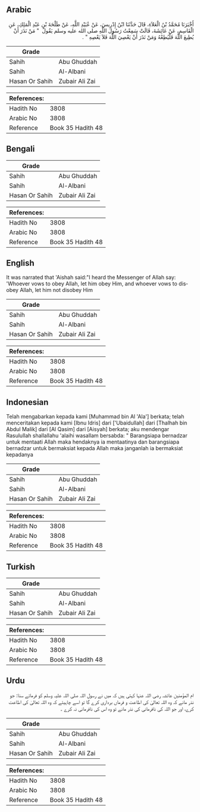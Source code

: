 ## Arabic

<div dir="rtl" lang="ar" style={{fontSize:'larger',backgroundColor:'#f8f9fa',padding:20}}>أَخْبَرَنَا مُحَمَّدُ بْنُ الْعَلاَءِ، قَالَ حَدَّثَنَا ابْنُ إِدْرِيسَ، عَنْ عُبَيْدِ اللَّهِ، عَنْ طَلْحَةَ بْنِ عَبْدِ الْمَلِكِ، عَنِ الْقَاسِمِ، عَنْ عَائِشَةَ، قَالَتْ سَمِعْتُ رَسُولَ اللَّهِ صلى الله عليه وسلم يَقُولُ ‏ "‏ مَنْ نَذَرَ أَنْ يُطِيعَ اللَّهَ فَلْيُطِعْهُ وَمَنْ نَذَرَ أَنْ يَعْصِيَ اللَّهَ فَلاَ يَعْصِهِ ‏"‏ ‏.‏</div><div style={{backgroundColor:'#f8f9fa',padding:20, marginBottom: 10}}><table>
      <thead>
        <tr>
          <th>Grade</th>
          <th></th>
        </tr>
      </thead>
      <tbody>
<tr><td>Sahih</td><td>Abu Ghuddah</td></tr><tr><td>Sahih</td><td>Al-Albani</td></tr><tr><td>Hasan Or Sahih</td><td>Zubair Ali Zai</td></tr></tbody></table><table>
        <thead>
          <tr>
            <th>References:</th>
            <th></th>
          </tr>
        </thead>
        <tbody><tr><td>Hadith No</td><td>3808</td></tr><tr><td>Arabic No</td><td>3808</td></tr><tr><td>Reference</td><td>Book 35 Hadith 48</td></tr></tbody></table></div>

## Bengali

<div dir="ltr" lang="bn" style={{fontSize:'larger',backgroundColor:'#f8f9fa',padding:20}}></div><div style={{backgroundColor:'#f8f9fa',padding:20, marginBottom: 10}}><table>
      <thead>
        <tr>
          <th>Grade</th>
          <th></th>
        </tr>
      </thead>
      <tbody>
<tr><td>Sahih</td><td>Abu Ghuddah</td></tr><tr><td>Sahih</td><td>Al-Albani</td></tr><tr><td>Hasan Or Sahih</td><td>Zubair Ali Zai</td></tr></tbody></table><table>
        <thead>
          <tr>
            <th>References:</th>
            <th></th>
          </tr>
        </thead>
        <tbody><tr><td>Hadith No</td><td>3808</td></tr><tr><td>Arabic No</td><td>3808</td></tr><tr><td>Reference</td><td>Book 35 Hadith 48</td></tr></tbody></table></div>

## English

<div dir="ltr" lang="en" style={{fontSize:'larger',backgroundColor:'#f8f9fa',padding:20}}>It was narrated that 'Aishah said:"I heard the Messenger of Allah say: 'Whoever vows to obey Allah, let him obey Him, and whoever vows to disobey Allah, let him not disobey Him</div><div style={{backgroundColor:'#f8f9fa',padding:20, marginBottom: 10}}><table>
      <thead>
        <tr>
          <th>Grade</th>
          <th></th>
        </tr>
      </thead>
      <tbody>
<tr><td>Sahih</td><td>Abu Ghuddah</td></tr><tr><td>Sahih</td><td>Al-Albani</td></tr><tr><td>Hasan Or Sahih</td><td>Zubair Ali Zai</td></tr></tbody></table><table>
        <thead>
          <tr>
            <th>References:</th>
            <th></th>
          </tr>
        </thead>
        <tbody><tr><td>Hadith No</td><td>3808</td></tr><tr><td>Arabic No</td><td>3808</td></tr><tr><td>Reference</td><td>Book 35 Hadith 48</td></tr></tbody></table></div>

## Indonesian

<div dir="ltr" lang="id" style={{fontSize:'larger',backgroundColor:'#f8f9fa',padding:20}}>Telah mengabarkan kepada kami [Muhammad bin Al 'Ala'] berkata; telah menceritakan kepada kami [Ibnu Idris] dari ['Ubaidullah] dari [Thalhah bin Abdul Malik] dari [Al Qasim] dari [Aisyah] berkata; aku mendengar Rasulullah shallallahu 'alaihi wasallam bersabda: " Barangsiapa bernadzar untuk mentaati Allah maka hendaknya ia mentaatinya dan barangsiapa bernadzar untuk bermaksiat kepada Allah maka janganlah ia bermaksiat kepadanya</div><div style={{backgroundColor:'#f8f9fa',padding:20, marginBottom: 10}}><table>
      <thead>
        <tr>
          <th>Grade</th>
          <th></th>
        </tr>
      </thead>
      <tbody>
<tr><td>Sahih</td><td>Abu Ghuddah</td></tr><tr><td>Sahih</td><td>Al-Albani</td></tr><tr><td>Hasan Or Sahih</td><td>Zubair Ali Zai</td></tr></tbody></table><table>
        <thead>
          <tr>
            <th>References:</th>
            <th></th>
          </tr>
        </thead>
        <tbody><tr><td>Hadith No</td><td>3808</td></tr><tr><td>Arabic No</td><td>3808</td></tr><tr><td>Reference</td><td>Book 35 Hadith 48</td></tr></tbody></table></div>

## Turkish

<div dir="ltr" lang="tr" style={{fontSize:'larger',backgroundColor:'#f8f9fa',padding:20}}></div><div style={{backgroundColor:'#f8f9fa',padding:20, marginBottom: 10}}><table>
      <thead>
        <tr>
          <th>Grade</th>
          <th></th>
        </tr>
      </thead>
      <tbody>
<tr><td>Sahih</td><td>Abu Ghuddah</td></tr><tr><td>Sahih</td><td>Al-Albani</td></tr><tr><td>Hasan Or Sahih</td><td>Zubair Ali Zai</td></tr></tbody></table><table>
        <thead>
          <tr>
            <th>References:</th>
            <th></th>
          </tr>
        </thead>
        <tbody><tr><td>Hadith No</td><td>3808</td></tr><tr><td>Arabic No</td><td>3808</td></tr><tr><td>Reference</td><td>Book 35 Hadith 48</td></tr></tbody></table></div>

## Urdu

<div dir="rtl" lang="ur" style={{fontSize:'larger',backgroundColor:'#f8f9fa',padding:20}}>ام المؤمنین عائشہ رضی اللہ عنہا کہتی ہیں کہ میں نے رسول اللہ صلی اللہ علیہ وسلم کو فرماتے سنا: جو نذر مانے کہ وہ اللہ تعالیٰ کی اطاعت و فرماں برداری کرے گا تو اسے چاہیئے کہ وہ اللہ تعالیٰ کی اطاعت کرے، اور جو اللہ کی نافرمانی کی نذر مانے تو وہ اس کی نافرمانی نہ کرے ۔</div><div style={{backgroundColor:'#f8f9fa',padding:20, marginBottom: 10}}><table>
      <thead>
        <tr>
          <th>Grade</th>
          <th></th>
        </tr>
      </thead>
      <tbody>
<tr><td>Sahih</td><td>Abu Ghuddah</td></tr><tr><td>Sahih</td><td>Al-Albani</td></tr><tr><td>Hasan Or Sahih</td><td>Zubair Ali Zai</td></tr></tbody></table><table>
        <thead>
          <tr>
            <th>References:</th>
            <th></th>
          </tr>
        </thead>
        <tbody><tr><td>Hadith No</td><td>3808</td></tr><tr><td>Arabic No</td><td>3808</td></tr><tr><td>Reference</td><td>Book 35 Hadith 48</td></tr></tbody></table></div>